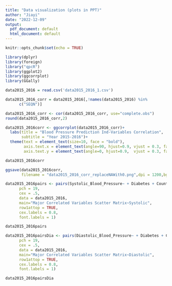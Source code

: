 ---
title: "Data visualization (plots in PPT)"
author: "Jiayi"
date: "2022-12-09"
output:
  pdf_document: default
  html_document: default
---

```{r setup, include=FALSE}
knitr::opts_chunk$set(echo = TRUE)
```

```{r}
library(dplyr)
library(foreign)
library("qpcR") 
library(ggplot2)
library(ggcorrplot)
library(GGally)
```

```{r}
data2015_2016 = read.csv('data2015_2016_1.csv')
```

```{r}
data2015_2016_corr = data2015_2016[,!names(data2015_2016) %in% 
      c("SEQN")]
```

```{r}
data2015_2016_corr <- cor(data2015_2016_corr, use="complete.obs")
round(data2015_2016_corr,2)
```

```{r}
data2015_2016corr <- ggcorrplot(data2015_2016_corr)+
  labs(title = "Blood Pressure Prediction Ind-Variables Correlation",
       subtitle = "Year 2015-2016")+
  theme(text = element_text(size=10, face = "bold"),
        axis.text.x = element_text(angle=90, hjust=0.9, vjust = 0.3, face = "plain", size = 9),
        axis.text.y = element_text(angle=0, hjust=0.9,  vjust = 0.3, face = "plain", size = 9))

data2015_2016corr
```

```{r}
ggsave(data2015_2016corr,
       filename = "data2015_2016_corr_replaceNAWith0.png",dpi = 1200,bg = 'white')
```

```{r}
data2015_2016pairs <- pairs(Systolic_Blood_Pressure~ + Diabetes + Count_Meds + Total_Caffeine + Body_Mass_Index +  Total_Sodium_Intake, 
      pch = 19, 
      cex = .5, 
      data = data2015_2016, 
      main="Major Correlated Variables Scatter Matrix~Systolic",
      row1attop = TRUE,
      cex.labels = 0.8, 
      font.labels = 1)

data2015_2016pairs
```



```{r}
data2015_2016pairsDia <- pairs(Diastolic_Blood_Pressure~ + Diabetes + Count_Meds + Total_Caffeine + Body_Mass_Index +  Total_Sodium_Intake, 
      pch = 19, 
      cex = .5, 
      data = data2015_2016, 
      main="Major Correlated Variables Scatter Matrix~Diastolic",
      row1attop = TRUE,
      cex.labels = 0.8, 
      font.labels = 1)

data2015_2016pairsDia
```
